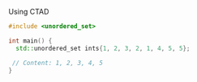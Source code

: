<!-- Components -->

<!-- Presets -->

Using <Tooltip title={Term_CTAD}>CTAD</Tooltip>

```cpp
#include <unordered_set>

int main() {
  std::unordered_set ints{1, 2, 3, 2, 1, 4, 5, 5};

 // Content: 1, 2, 3, 4, 5
}
```